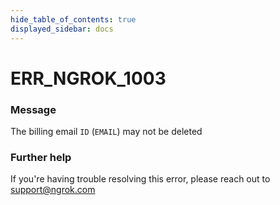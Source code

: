 ```yaml
---
hide_table_of_contents: true
displayed_sidebar: docs
---
```



# ERR_NGROK_1003

### Message
The billing email `ID` (`EMAIL`) may not be deleted

<ErrorDetails error='err_ngrok_1003' />


### Further help
If you're having trouble resolving this error, please reach out to [support@ngrok.com](mailto:support@ngrok.com?subject=Help%20with%20ERR_NGROK_1003)

